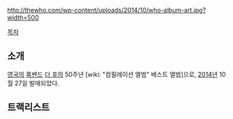 http://thewho.com/wp-content/uploads/2014/10/who-album-art.jpg?width=500

[[목차]]

== 소개 ==

[[영국]]의 [[록밴드]] [[더 후]]의 50주년 [wiki: "컴필레이션 앨범" 베스트 앨범]으로, [[2014년]] 10월 27일 발매되었다.


== 트랙리스트 ==
